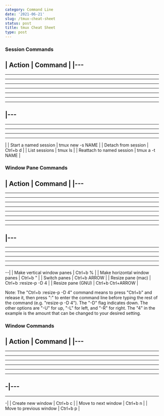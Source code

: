 ```yaml
---
category: Command Line
date: '2021-06-21'
slug: /tmux-cheat-sheet
status: post
title: tmux Cheat Sheet
type: post
---
```



### Session Commands

| Action                    | Command          |
|---
---
---
---
---
---
---
---
---
|---
---
---
---
---
---
|
| Start a named session     | tmux new -s NAME |
| Detach from session       | Ctrl+b d         |
| List sessions             | tmux ls          |
| Reattach to named session | tmux a -t NAME   |




### Window Pane Commands

| Action                       | Command               |
|---
---
---
---
---
---
---
---
---
---
|---
---
---
---
---
---
---
--|
| Make vertical window panes   | Ctrl+b %              |
| Make horizontal window panes | Ctrl+b "              |
| Switch panes                 | Ctrl+b ARROW          |
| Resize pane (mac)            | Ctrl+b :resize-p -D 4 |
| Resize pane (GNU)            | Ctrl+b Ctrl+ARROW     |



Note: The "Ctrl+b :resize-p -D 4" command means to press "Ctrl+b" and release it, then press ":" to enter the command line before typing the rest of the command (e.g. "resize-p -D 4"). The "-D" flag indicates down. The other options are "-U" for up, "-L" for left, and "-R" for right. The "4" in the example is the amount that can be changed to your desired setting.


### Window Commands

| Action                  | Command  |
|---
---
---
---
---
---
---
---
-|---
---
---
-|
| Create new window       | Ctrl+b c |
| Move to next window     | Ctrl+b n |
| Move to previous window | Ctrl+b p |
